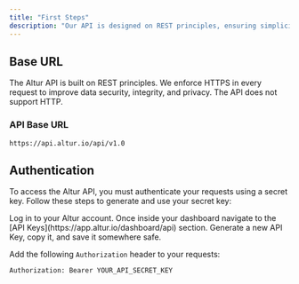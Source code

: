 ```yaml
---
title: "First Steps"
description: "Our API is designed on REST principles, ensuring simplicity and consistency. This guide will help you set up and authenticate your API requests quickly and securely."
---
```


## Base URL

The Altur API is built on REST principles. We enforce HTTPS in every request to improve data security, integrity, and privacy. The API does not support HTTP.

### API Base URL

```curl
https://api.altur.io/api/v1.0
```

## Authentication

To access the Altur API, you must authenticate your requests using a secret key. Follow these steps to generate and use your secret key:

<Steps>
  <Step title="Log in">
    Log in to your Altur account.
  </Step>
  <Step title="Navigate to the API Dashboard">
    Once inside your dashboard navigate to the [API Keys](https://app.altur.io/dashboard/api) section.
  </Step>
  <Step title="Generate key">
    Generate a new API Key, copy it, and save it somewhere safe.
  </Step>
</Steps>

Add the following `Authorization` header to your requests:

```curl
Authorization: Bearer YOUR_API_SECRET_KEY
```
